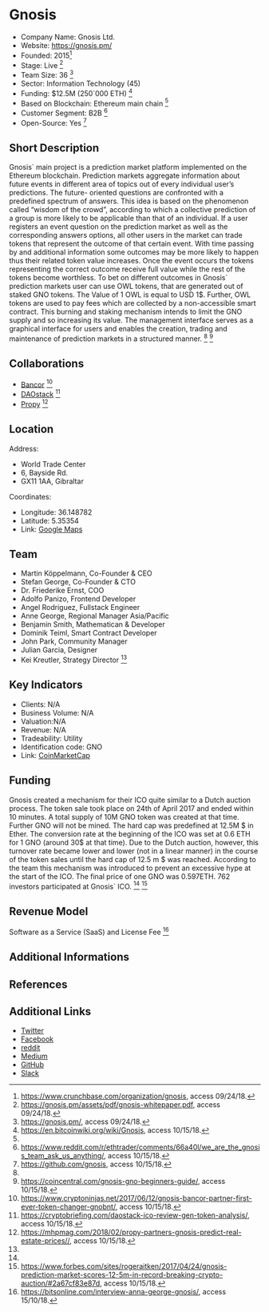= Gnosis =

* Company Name: Gnosis Ltd.
* Website: https://gnosis.pm/
* Founded: 2015<ref>https://www.crunchbase.com/organization/gnosis, access 09/24/18.</ref>
* Stage: Live <ref name="Whity">https://gnosis.pm/assets/pdf/gnosis-whitepaper.pdf, access 09/24/18.</ref>
* Team Size: 36 <ref name="GNO"> https://gnosis.pm/, access 09/24/18.</ref> 
* Sector: Information Technology (45)
* Funding: $12.5M (250`000 ETH) <ref name=”ICO”>https://en.bitcoinwiki.org/wiki/Gnosis, access 10/15/18.</ref>
* Based on Blockchain: Ethereum main chain <ref name="Whity"/>
* Customer Segment: B2B <ref>https://www.reddit.com/r/ethtrader/comments/66a40l/we_are_the_gnosis_team_ask_us_anything/, access 10/15/18.</ref>
* Open-Source: Yes <ref>https://github.com/gnosis, access 10/15/18.</ref>

==Short Description==
Gnosis` main project is a prediction market platform implemented on the Ethereum blockchain. Prediction markets aggregate information about future events in different area of topics out of every individual user’s predictions. The future- oriented questions are confronted with a predefined spectrum of answers. This idea is based on the phenomenon called “wisdom of the crowd”, according to which a collective prediction of a group is more likely to be applicable than that of an individual. If a user registers an event question on the prediction market as well as the corresponding answers options, all other users in the market can trade tokens that represent the outcome of that certain event. With time passing by and additional information some outcomes may be more likely to happen thus their related token value increases. Once the event occurs the tokens representing the correct outcome receive full value while the rest of the tokens become worthless. To bet on different outcomes in Gnosis` prediction markets user can use OWL tokens, that are generated out of staked GNO tokens. The Value of 1 OWL is equal to USD 1$. Further, OWL tokens are used to pay fees which are collected by a non-accessible smart contract. This burning and staking mechanism intends to limit the GNO supply and so increasing its value. The management interface serves as a graphical interface for users and enables the creation, trading and maintenance of prediction markets in a structured manner. <ref name="Whity"/> <ref>https://coincentral.com/gnosis-gno-beginners-guide/, access 10/15/18.</ref>

==Collaborations==
* [https://about.bancor.network Bancor] <ref> https://www.cryptoninjas.net/2017/06/12/gnosis-bancor-partner-first-ever-token-changer-gnobnt/, access 10/15/18.</ref>
* [https://daostack.io DAOstack] <ref> https://cryptobriefing.com/daostack-ico-review-gen-token-analysis/, access 10/15/18.</ref>
* [https://propy.com Propy] <ref>https://mhpmag.com/2018/02/propy-partners-gnosis-predict-real-estate-prices//, access 10/15/18.</ref>

==Location==

Address:

* World Trade Center
* 6, Bayside Rd.
* GX11 1AA, Gibraltar

Coordinates:

* Longitude: 36.148782
* Latitude: 5.35354
* Link: [https://www.google.ch/maps/place/World+Trade+Center+Gibraltar/@36.148782,-5.3535426,17z/data=!4m8!1m2!2m1!1sworld+trade+center+6+gibraltar!3m4!1s0xd0cc080af9e4975:0x22a7ec3a0d24f331!8m2!3d36.1487732!4d-5.3515371 Google Maps]

==Team==
* Martin Köppelmann, Co-Founder & CEO
* Stefan George, Co-Founder & CTO
* Dr. Friederike Ernst, COO
* Adolfo Panizo, Frontend Developer
* Angel Rodriguez, Fullstack Engineer
* Anne George, Regional Manager Asia/Pacific
* Benjamin Smith, Mathematican & Developer
* Dominik Teiml, Smart Contract Developer
* John Park, Community Manager
* Julian Garcia, Designer
* Kei Kreutler, Strategy Director <ref name="GNO"/>

==Key Indicators==
* Clients: N/A
* Business Volume: N/A
* Valuation:N/A
* Revenue: N/A
* Tradeability: Utility
* Identification code: GNO
* Link: [https://coinmarketcap.com/de/currencies/gnosis-gno/ CoinMarketCap]

==Funding==
Gnosis created a mechanism for their ICO quite similar to a Dutch auction process. The token sale took place on 24th of April 2017 and ended within 10 minutes. A total supply of 10M GNO token was created at that time. Further GNO will not be mined. The hard cap was predefined at 12.5M $ in Ether. The conversion rate at the beginning of the ICO was set at 0.6 ETH for 1 GNO (around 30$ at that time). Due to the Dutch auction, however, this turnover rate became lower and lower (not in a linear manner) in the course of the token sales until the hard cap of 12.5 m $ was reached. According to the team this mechanism was introduced to prevent an excessive hype at the start of the ICO. The final price of one GNO was 0.597ETH. 762 investors participated at Gnosis` ICO. <ref name=”ICO”/> <ref>https://www.forbes.com/sites/rogeraitken/2017/04/24/gnosis-prediction-market-scores-12-5m-in-record-breaking-crypto-auction/#2a67cf83e87d, access 10/15/18.</ref>

==Revenue Model==
Software as a Service (SaaS) and License Fee <ref>https://bitsonline.com/interview-anna-george-gnosis/, access 15/10/18.</ref>

==Additional Informations== 

==References== 
<references/>

==Additional Links==
* [https://twitter.com/gnosisPM Twitter]
* [https://www.facebook.com/Gnosis.pm/ Facebook]
* [https://www.reddit.com/r/gnosisPM/ reddit]
* [https://blog.gnosis.pm Medium]
* [https://github.com/gnosis GitHub]
* [https://slack.gnosis.pm Slack]
